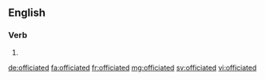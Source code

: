 ==English==

===Verb===
{{head|en|verb form}}

# {{en-past of|officiate}}

[[de:officiated]]
[[fa:officiated]]
[[fr:officiated]]
[[mg:officiated]]
[[sv:officiated]]
[[vi:officiated]]